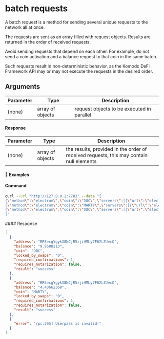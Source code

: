 
# batch requests

A batch request is a method for sending several unique requests to the network all at once.

The requests are sent as an array filled with request objects. Results are returned in the order of received requests.

<Note>
  Avoid sending requests that depend on each other. For example, do not send a coin activation and a balance request to that coin in the same batch.

  Such requests result in non-deterministic behavior, as the Komodo DeFi Framework API may or may not execute the requests in the desired order.
</Note>

## Arguments

| Parameter | Type             | Description                                |
| --------- | ---------------- | ------------------------------------------ |
| (none)    | array of objects | request objects to be executed in parallel |

#### Response

| Parameter | Type             | Description                                                                             |
| --------- | ---------------- | --------------------------------------------------------------------------------------- |
| (none)    | array of objects | the results, provided in the order of received requests; this may contain null elements |

#### 📌 Examples

#### Command

```bash
curl --url "http://127.0.0.1:7783" --data "[
{\"method\":\"electrum\",\"coin\":\"DOC\",\"servers\":[{\"url\":\"electrum1.cipig.net:10020\"},{\"url\":\"electrum2.cipig.net:10020\"},{\"url\":\"electrum3.cipig.net:10020\"}],\"userpass\":\"RPC_UserP@SSW0RD\",\"mm2\":1},
{\"method\":\"electrum\",\"coin\":\"MARTY\",\"servers\":[{\"url\":\"electrum1.cipig.net:10021\"},{\"url\":\"electrum2.cipig.net:10021\"},{\"url\":\"electrum3.cipig.net:10021\"}],\"userpass\":\"RPC_UserP@SSW0RD\",\"mm2\":1},
{\"method\":\"electrum\",\"coin\":\"DOC\",\"servers\":[{\"url\":\"electrum1.cipig.net:10020\"},{\"url\":\"electrum2.cipig.net:10020\"},{\"url\":\"electrum3.cipig.net:10020\"}],\"userpass\":\"invalid userpass\",\"mm2\":1}
]"
```

<CollapsibleSection expandedText="Hide Response" collapsedText="Show Response">
  #### Response

  ```json
  [
    {
      "address": "RR5ecgYgykX8NCjR5zjiHMLy7F62LZUecQ",
      "balance": "9.8688213",
      "coin": "DOC",
      "locked_by_swaps": "0",
      "required_confirmations": 1,
      "requires_notarization": false,
      "result": "success"
    },
    {
      "address": "RR5ecgYgykX8NCjR5zjiHMLy7F62LZUecQ",
      "balance": "4.40662368",
      "coin": "MARTY",
      "locked_by_swaps": "0",
      "required_confirmations": 1,
      "requires_notarization": false,
      "result": "success"
    },
    {
      "error": "rpc:295] Userpass is invalid!"
    }
  ]
  ```
</CollapsibleSection>
